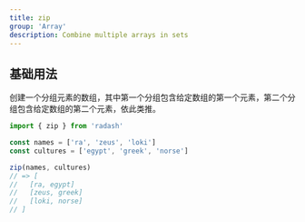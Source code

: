 ```yaml
---
title: zip
group: 'Array'
description: Combine multiple arrays in sets
---
```


## 基础用法

创建一个分组元素的数组，其中第一个分组包含给定数组的第一个元素，第二个分组包含给定数组的第二个元素，依此类推。

```ts
import { zip } from 'radash'

const names = ['ra', 'zeus', 'loki']
const cultures = ['egypt', 'greek', 'norse']

zip(names, cultures)
// => [
//   [ra, egypt]
//   [zeus, greek]
//   [loki, norse]
// ]
```
